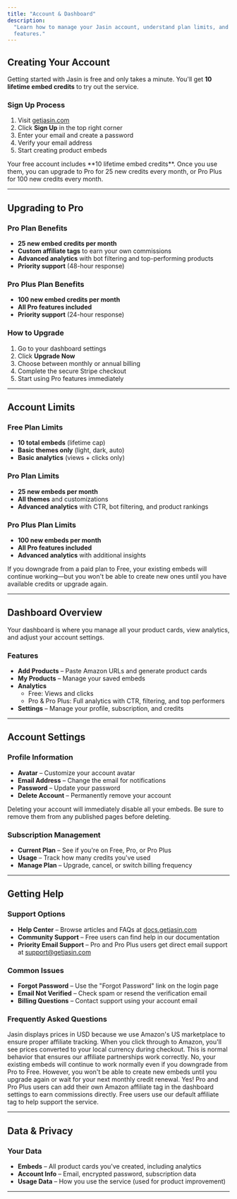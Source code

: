 ```yaml
---
title: "Account & Dashboard"
description:
  "Learn how to manage your Jasin account, understand plan limits, and access your dashboard
  features."
---
```


## Creating Your Account

Getting started with Jasin is free and only takes a minute. You'll get **10 lifetime embed credits**
to try out the service.

### Sign Up Process

1. Visit [getjasin.com](https://getjasin.com)
2. Click **Sign Up** in the top right corner
3. Enter your email and create a password
4. Verify your email address
5. Start creating product embeds

<Info>
  Your free account includes **10 lifetime embed credits**. Once you use them, you can upgrade to Pro
  for 25 new credits every month, or Pro Plus for 100 new credits every month.
</Info>

---

## Upgrading to Pro

### Pro Plan Benefits

- **25 new embed credits per month**
- **Custom affiliate tags** to earn your own commissions
- **Advanced analytics** with bot filtering and top-performing products
- **Priority support** (48-hour response)

### Pro Plus Plan Benefits

- **100 new embed credits per month**
- **All Pro features included**
- **Priority support** (24-hour response)

### How to Upgrade

1. Go to your dashboard settings
2. Click **Upgrade Now**
3. Choose between monthly or annual billing
4. Complete the secure Stripe checkout
5. Start using Pro features immediately

---

## Account Limits

### Free Plan Limits

- **10 total embeds** (lifetime cap)
- **Basic themes only** (light, dark, auto)
- **Basic analytics** (views + clicks only)

### Pro Plan Limits

- **25 new embeds per month**
- **All themes** and customizations
- **Advanced analytics** with CTR, bot filtering, and product rankings

### Pro Plus Plan Limits

- **100 new embeds per month**
- **All Pro features included**
- **Advanced analytics** with additional insights

<Warning>
  If you downgrade from a paid plan to Free, your existing embeds will continue working—but you won't be
  able to create new ones until you have available credits or upgrade again.
</Warning>

---

## Dashboard Overview

Your dashboard is where you manage all your product cards, view analytics, and adjust your account
settings.

### Features

- **Add Products** – Paste Amazon URLs and generate product cards
- **My Products** – Manage your saved embeds
- **Analytics**
  - Free: Views and clicks
  - Pro & Pro Plus: Full analytics with CTR, filtering, and top performers
- **Settings** – Manage your profile, subscription, and credits

---

## Account Settings

### Profile Information

- **Avatar** – Customize your account avatar
- **Email Address** – Change the email for notifications
- **Password** – Update your password
- **Delete Account** – Permanently remove your account

<Warning>
  Deleting your account will immediately disable all your embeds. Be sure to remove them from any
  published pages before deleting.
</Warning>

### Subscription Management

- **Current Plan** – See if you're on Free, Pro, or Pro Plus
- **Usage** – Track how many credits you've used
- **Manage Plan** – Upgrade, cancel, or switch billing frequency

---

## Getting Help

### Support Options

- **Help Center** – Browse articles and FAQs at [docs.getjasin.com](https://docs.getjasin.com)
- **Community Support** – Free users can find help in our documentation
- **Priority Email Support** – Pro and Pro Plus users get direct email support at
  [support@getjasin.com](mailto:support@getjasin.com)

### Common Issues

- **Forgot Password** – Use the "Forgot Password" link on the login page
- **Email Not Verified** – Check spam or resend the verification email
- **Billing Questions** – Contact support using your account email

### Frequently Asked Questions

<AccordionGroup>
  <Accordion title="Why do prices show in USD instead of my local currency?">
    Jasin displays prices in USD because we use Amazon's US marketplace to ensure proper affiliate tracking. When you click through to Amazon, you'll see prices converted to your local currency during checkout. This is normal behavior that ensures our affiliate partnerships work correctly.
  </Accordion>

<Accordion title="Do my existing embeds stop working if I downgrade?">
  No, your existing embeds will continue to work normally even if you downgrade from Pro to Free.
  However, you won't be able to create new embeds until you upgrade again or wait for your next
  monthly credit renewal.
</Accordion>

  <Accordion title="Can I use my own Amazon affiliate tag?">
    Yes! Pro and Pro Plus users can add their own Amazon affiliate tag in the dashboard settings to earn commissions directly. Free users use our default affiliate tag to help support the service.
  </Accordion>
</AccordionGroup>

---

## Data & Privacy

### Your Data

- **Embeds** – All product cards you've created, including analytics
- **Account Info** – Email, encrypted password, subscription data
- **Usage Data** – How you use the service (used for product improvement)

---
